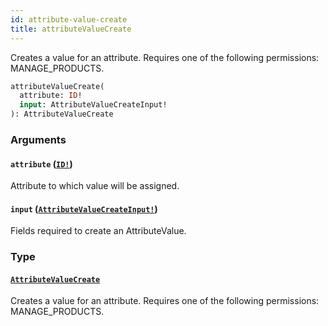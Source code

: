 ```yaml
---
id: attribute-value-create
title: attributeValueCreate
---
```


Creates a value for an attribute. Requires one of the following permissions: MANAGE_PRODUCTS.

```graphql
attributeValueCreate(
  attribute: ID!
  input: AttributeValueCreateInput!
): AttributeValueCreate

```

### Arguments

#### `attribute` ([`ID!`](../../../developer/api-reference/scalars/id))

Attribute to which value will be assigned.

#### `input` ([`AttributeValueCreateInput!`](../../../developer/api-reference/inputs/attribute-value-create-input))

Fields required to create an AttributeValue.

### Type

#### [`AttributeValueCreate`](../../../developer/api-reference/objects/attribute-value-create)

Creates a value for an attribute. Requires one of the following permissions: MANAGE_PRODUCTS.
